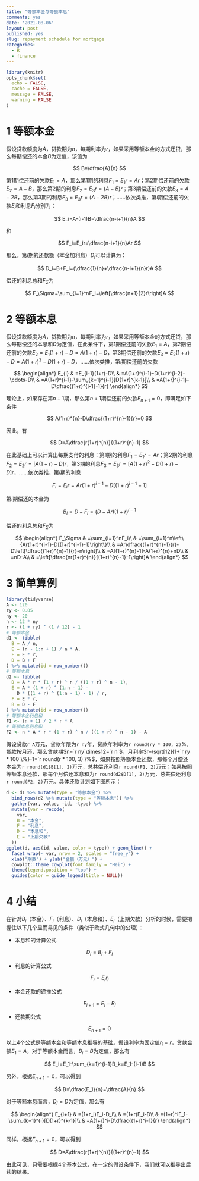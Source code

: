 ```yaml
---
title: "等额本金与等额本息"
comments: yes
date: '2021-08-06'
layout: post
published: yes
slug: repayment schedule for mortgage
categories:
  - R
  - finance
---
```


```r
library(knitr)
opts_chunk$set(
  echo = FALSE,
  cache = FALSE,
  message = FALSE,
  warning = FALSE
)
```

# 1 等额本金

假设贷款额度为$A$，贷款期为$n$，每期利率为$r$，如果采用等额本金的方式还贷，那么每期偿还的本金$B$为定值，该值为

$$
B=\dfrac{A}{n}
$$

第1期偿还前的欠款$E_1=A$，那么第1期的利息$F_1=E_1r=Ar$；第2期偿还前的欠款$E_2=A-B$，那么第2期的利息$F_2=E_3r=(A-B)r$；第3期偿还前的欠款$E_3=A-2B$，那么第3期的利息$F_3=E_3r=(A-2B)r$；……依次类推，第$i$期偿还前的欠款$E_i$和利息$F_i$分别为：

$$
E_i=A-(i-1)B=\dfrac{n-i+1}{n}A
$$

和

$$
F_i=E_ir=\dfrac{n-i+1}{n}Ar
$$

那么，第$i$期的还款额（本金加利息）$D_i$可以计算为：

$$
D_i=B+F_i=(\dfrac{1}{n}+\dfrac{n-i+1}{n}r)A
$$

<!--more-->

偿还的利息总和$F_\Sigma$为

$$
F_\Sigma=\sum_{i=1}^nF_i=\left[\dfrac{n+1}{2}r\right]A
$$

# 2 等额本息

假设贷款额度为$A$，贷款期为$n$，每期利率为$r$，如果采用等额本金的方式还贷，那么每期偿还的本息和$D$为定值，在此条件下，第1期偿还前的欠款$E_1=A$，第2期偿还前的欠款$E_2=E_1(1+r)-D=A(1+r)-D$，第3期偿还前的欠款$E_3=E_2(1+r)-D=A(1+r)^2-D(1+r)-D$，……依次类推，第$i$期偿还前的欠款

$$
\begin{align*}
E_{i} & =E_{i-1}(1+r)-D\\
 & =A(1+r)^{i-1}-D(1+r)^{i-2}-\cdots-D\\
 & =A(1+r)^{i-1}-\sum_{k=1}^{i-1}[D(1+r)^{k-1}]\\
 & =A(1+r)^{i-1}-D\dfrac{(1+r)^{i-1}-1}{r}
\end{align*}
$$

理论上，如果存在第$n+1$期，那么第$n+1$期偿还前的欠款$E_{n+1}=0$，即满足如下条件

$$
A(1+r)^{n}-D\dfrac{(1+r)^{n}-1}{r}=0
$$

因此，有

$$
D=A\dfrac{r(1+r)^{n}}{(1+r)^{n}-1}
$$

在此基础上可以计算出每期支付的利息：第1期的利息$F_1=E_1r=Ar$；第2期的利息$F_2=E_2r=[A(1+r)-D]r$，第3期的利息$F_3=E_3r=[A(1+r)^2-D(1+r)-D]r$，……依次类推，第$i$期的利息

$$
F_{i}=E_{i}r=Ar(1+r)^{i-1}-D[(1+r)^{i-1}-1]
$$

第$i$期偿还的本金为

$$
B_i=D-F_i=(D-Ar)(1+r)^{i-1}
$$

偿还的利息总和$F_\Sigma$为

$$
\begin{align*}
F_\Sigma & =\sum_{i=1}^nF_i\\
 & =\sum_{i=1}^n\left\{Ar(1+r)^{i-1}-D[(1+r)^{i-1}-1]\right\}\\
 & =Ar\dfrac{(1+r)^{n}-1}{r}-D\left[\dfrac{(1+r)^{n}-1}{r}-n\right]\\
 & =A[(1+r)^{n}-1]-A(1+r)^{n}+nD\\
 & =nD-A\\
 & =\left[\dfrac{nr(1+r)^{n}}{(1+r)^{n}-1}-1\right]A
\end{align*}
$$

# 3 简单算例

```r
library(tidyverse)
A <- 120
ry <- 0.05
ny <- 20
n <- 12 * ny
r <- (1 + ry) ^ (1 / 12) - 1
# 等额本金
d1 <- tibble(
  B = A / n,
  E = (n - 1:n + 1) / n * A,
  F = E * r,
  D = B + F
) %>% mutate(id = row_number())
# 等额本息
d2 <- tibble(
  D = A * r * (1 + r) ^ n / ((1 + r) ^ n - 1),
  E = A * (1 + r) ^ (1:n - 1) -
    D * ((1 + r) ^ (1:n - 1) - 1) / r,
  F = E * r,
  B = D - F
) %>% mutate(id = row_number())
# 等额本金利息和
F1 <- (n + 1) / 2 * r * A
# 等额本息利息和
F2 <- n * A * r * (1 + r) ^ n / ((1 + r) ^ n - 1) - A
```

假设贷款`r A`万元，贷款年限为`r ny`年，贷款年利率为`r round(ry * 100, 2)`%，贷款按月还，那么贷款期$n=`r ny`\times12=`r n`$，月利率$r=\sqrt[12]{1+`r ry * 100`\%}-1=`r round(r * 100, 3)`\%$，如果按照等额本金还款，那每个月偿还本金为`r round(d1$B[1], 2)`万元，总共偿还利息`r round(F1, 2)`万元；如果按照等额本息还款，那每个月偿还本息和为`r round(d2$D[1], 2)`万元，总共偿还利息`r round(F2, 2)`万元。具体还款计划如下图所示：

```r
d <- d1 %>% mutate(type = "等额本金") %>%
  bind_rows(d2 %>% mutate(type = "等额本息")) %>%
  gather(var, value, -id, -type) %>%
  mutate(var = recode(
    var,
    B = "本金",
    F = "利息",
    D = "本息和",
    E = "上期欠款"
  ))
ggplot(d, aes(id, value, color = type)) + geom_line() +
  facet_wrap(~ var, nrow = 2, scales = "free_y") +
  xlab("期数") + ylab("金额（万元）") +
  cowplot::theme_cowplot(font_family = "Hei") +
  theme(legend.position = "top") +
  guides(color = guide_legend(title = NULL))
```

# 4 小结

在针对$B_i$（本金）、$F_i$（利息）、$D_i$（本息和）、$E_i$（上期欠款）分析的时候，需要把握住以下几个显而易见的条件（类似于欧式几何中的公理）：

- 本息和的计算公式

$$
D_i=B_i+F_i
$$

- 利息的计算公式

$$
F_i=E_ir_i
$$

- 本金还款的递推公式

$$
E_{i+1}=E_i-B_i
$$

- 还款期公式

$$
E_{n+1}=0
$$

以上4个公式是等额本金和等额本息推导的基础。假设利率为固定值$r_i=r$，贷款金额$E_1=A$，对于等额本金而言，$B_i=B$为定值，那么有

$$
E_i=E_1-\sum_{k=1}^{i-1}B_k=E_1-(i-1)B
$$

另外，根据$E_{n+1}=0$，可以得到

$$
B=\dfrac{E_1}{n}=\dfrac{A}{n}
$$

对于等额本息而言，$D_i=D$为定值，那么有

$$
\begin{align*}
E_{i+1} & =(1+r_i)E_i-D_i\\
 & =(1+r)E_i-D\\
 & =(1+r)^iE_1-\sum_{k=1}^{i}[D(1+r)^{k-1}]\\
 & =A(1+r)^i-D\dfrac{(1+r)^i-1}{r}
\end{align*}
$$

同样，根据$E_{n+1}=0$，可以得到

$$
D=A\dfrac{r(1+r)^{n}}{(1+r)^{n}-1}
$$

由此可见，只需要根据4个基本公式，在一定的假设条件下，我们就可以推导出后续的结果。
